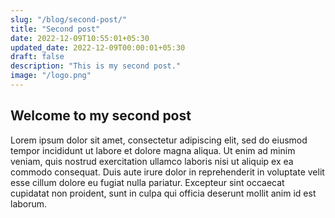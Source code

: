```yaml
---
slug: "/blog/second-post/"
title: "Second post"
date: 2022-12-09T10:55:01+05:30
updated_date: 2022-12-09T00:00:01+05:30
draft: false
description: "This is my second post."
image: "/logo.png"
---
```


## Welcome to my second post

Lorem ipsum dolor sit amet, consectetur adipiscing elit, sed do eiusmod tempor incididunt ut labore et dolore magna aliqua. Ut enim ad minim veniam, quis nostrud exercitation ullamco laboris nisi ut aliquip ex ea commodo consequat. Duis aute irure dolor in reprehenderit in voluptate velit esse cillum dolore eu fugiat nulla pariatur. Excepteur sint occaecat cupidatat non proident, sunt in culpa qui officia deserunt mollit anim id est laborum.

